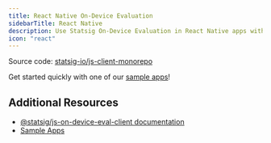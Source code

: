 ```yaml
---
title: React Native On-Device Evaluation
sidebarTitle: React Native
description: Use Statsig On-Device Evaluation in React Native apps with hooks and providers
icon: "react"
---
```



<Callout icon="github">
Source code: <a href="https://github.com/statsig-io/js-client-monorepo" target="_blank" rel="noreferrer">statsig-io/js-client-monorepo</a>
</Callout>

<Tip>Get started quickly with one of our [sample apps](https://github.com/statsig-io/js-client-monorepo/tree/main/samples)!</Tip>

<ReactNativeInstall />

<ReactNativeSetup />

<ReactHooks />

## Additional Resources

- [@statsig/js-on-device-eval-client documentation](/client/js-on-device-eval-client)
- [Sample Apps](https://github.com/statsig-io/js-client-monorepo/tree/main/samples)
